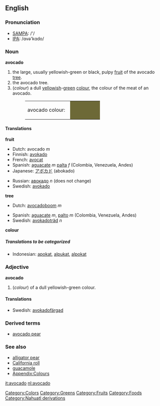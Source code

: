 {{wikipedia}}
==English==

===Pronunciation===
*[[w:SAMPA|SAMPA]]: /'/
*[[w:IPA|IPA]]: /ɑvə'kɑdo/

===Noun===
'''avocado'''
#<!--DefA-->the large, usually yellowish-green or black, pulpy [[fruit]] of the avocado [[tree]].
#<!--DefB-->the avocado tree.
#<!--DefC-->(''colour'') a dull [[yellow]]ish-[[green]] [[color|colour]], the colour of the meat of an avocado.
#:<table><tr><td>avocado colour: &nbsp;</td><td bgcolor="#6D6937" width="80">&nbsp; </td></tr></table>

==== Translations ====
<!--DefA-->'''fruit'''
{{top}}
*Dutch: avocado ''m''
*Finnish: [[avokado]]
*French: [[avocat]]
*Spanish: [[aguacate]] ''m'' [[palta]] ''f'' (Colombia, Venezuela, Andes)
*Japanese: [[アボカド]] (abokado)
{{mid}}
*Russian: [[авокадо]] ''n'' (does not change)
*Swedish: [[avokado]]
{{bottom}}

<!--DefB-->'''tree'''
{{top}}
*Dutch: [[avocadoboom]] ''m''
{{mid}}
*Spanish: [[aguacate]] ''m'', [[palto]] ''m'' (Colombia, Venezuela, Andes)
*Swedish: [[avokadoträd]] ''n''
{{bottom}}

<!--DefC-->'''colour'''
{{top}}
{{mid}}
{{bottom}}

=====Translations to be categorized=====
{{checktrans}}
<!--Remove this section once all of the translations below have been moved into the tables above.-->
*Indonesian: [[apokat]], [[alpukat]], [[alpokat]]

===Adjective===
'''avocado'''
#<!--DefD-->(''colour'') of a dull yellowish-green colour.

====Translations====
{{top}}
{{mid}}
*Swedish: [[avokadofärgad]]
{{bottom}}

===Derived terms===
*[[avocado pear]]

===See also===
*[[alligator pear]]
*[[California roll]]
*[[guacamole]]
*[[Wiktionary_Appendix:Colours|Appendix:Colours]]

[[Category:Colors]]
[[Category:Greens]]
[[Category:Fruits]]
[[Category:Foods]]
[[Category:Nahuatl derivations]]

[[it:avocado]]
[[nl:avocado]]
